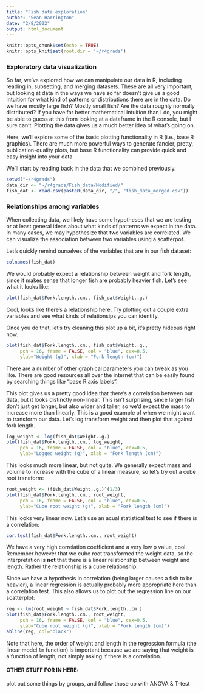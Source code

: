 ```yaml
---
title: "Fish data exploration"
author: "Sean Harrington"
date: "2/8/2022"
output: html_document
---
```


```r
knitr::opts_chunk$set(echo = TRUE)
knitr::opts_knit$set(root.dir = '~/r4grads')

```


### Exploratory data visualization

So far, we've explored how we can manipulate our data in R, including reading in, subsetting, and merging datasets. These are all very important, but looking at data in the ways we have so far doesn't give us a good intuition for what kind of patterns or distributions there are in the data. Do we have mostly large fish? Mostly small fish? Are the data roughly normally distributed? If you have far better mathematical intuition than I do, you might be able to guess at this from looking at a dataframe in the R console, but I sure can't. Plotting the data gives us a much better idea of what's going on.

Here, we'll explore some of the basic plotting functionality in R (i.e., base R graphics). There are much more powerful ways to generate fancier, pretty, publication-quality plots, but base R functionality can provide quick and easy insight into your data.


We'll start by reading back in the data that we combined previously.


```r
setwd("~/r4grads")
data_dir <- "~/r4grads/Fish_data/Modified/"
fish_dat <- read.csv(paste0(data_dir, "/", "fish_data_merged.csv"))
```


### Relationships among variables

When collecting data, we likely have some hypotheses that we are testing or at least general ideas about what kinds of patterns we expect in the data. In many cases, we may hypothesize that two variables are correlated. We can visualize the association between two variables using a scatterpot.

Let's quickly remind ourselves of the variables that are in our fish dataset:

```r
colnames(fish_dat)
```

We would probably expect a relationship between weight and fork length, since it makes sense that longer fish are probably heavier fish. Let's see what it looks like:

```r
plot(fish_dat$Fork.length..cm., fish_dat$Weight..g.)
```


Cool, looks like there's a relationship here. Try plotting out a couple extra variables and see what kinds of relationsips you can identify.

Once you do that, let's try cleaning this plot up a bit, it's pretty hideous right now. 

```r
plot(fish_dat$Fork.length..cm., fish_dat$Weight..g.,
     pch = 16, frame = FALSE, col = "blue", cex=0.5,
     ylab="Weight (g)", xlab = "Fork length (cm)")
```

There are a number of other graphical parameters you can tweak as you like. There are good resources all over the internet that can be easily found by searching things like "base R axis labels".


This plot gives us a pretty good idea that there's a correlation between our data, but it looks distinctly non-linear. This isn't surprising, since larger fish don't just get longer, but also wider and taller, so we'd expect the mass to increase more than linearly. This is a good example of when we might want to transform our data. Let's log transform weight and then plot that against fork length.


```r
log_weight <- log(fish_dat$Weight..g.)
plot(fish_dat$Fork.length..cm., log_weight,
     pch = 16, frame = FALSE, col = "blue", cex=0.5,
     ylab="Logged weight (g)", xlab = "Fork length (cm)")

```

This looks much more linear, but not quite. We generally expect mass and volume to increase with the cube of a linear measure, so let's try out a cube root transform:


```r
root_weight <- (fish_dat$Weight..g.)^(1/3)
plot(fish_dat$Fork.length..cm., root_weight,
     pch = 16, frame = FALSE, col = "blue", cex=0.5,
     ylab="Cube root weight (g)", xlab = "Fork length (cm)")

```

This looks very linear now. Let's use an acual statistical test to see if there is a correlation:

```r
cor.test(fish_dat$Fork.length..cm., root_weight)
```

We have a very high correlation coefficient and a very low p value, cool. Remember however that we cube root transformed the weight data, so the interpretation is **not** that there is a linear relationship between weight and length. Rather the relationship is a cube relationship.

Since we have a hypothesis in correlation (being larger causes a fish to be heavier), a linear regression is actually probably more appropriate here than a correlation test. This also allows us to plot out the regression line on our scatterplot:

```r
reg <- lm(root_weight ~ fish_dat$Fork.length..cm.)
plot(fish_dat$Fork.length..cm., root_weight,
     pch = 16, frame = FALSE, col = "blue", cex=0.5,
     ylab="Cube root weight (g)", xlab = "Fork length (cm)")
abline(reg, col="black")
```

Note that here, the order of weight and length in the regression formula (the linear model `lm` function) is important because we are saying that weight is a function of length, not simply asking if there is a correlation.





#### OTHER STUFF FOR IN HERE:

plot out some things by groups, and follow those up with ANOVA & T-test








